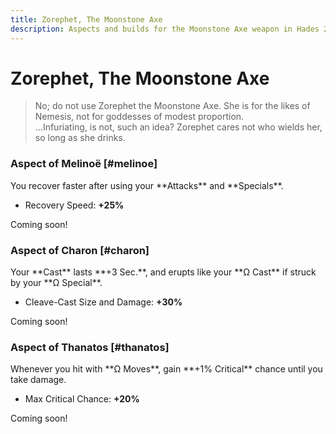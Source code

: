 ```yaml
---
title: Zorephet, The Moonstone Axe
description: Aspects and builds for the Moonstone Axe weapon in Hades 2.
---
```



# Zorephet, The Moonstone Axe

> No; do not use Zorephet the Moonstone Axe. She is for the likes of Nemesis, not for goddesses of modest proportion.\
> ...Infuriating, is not, such an idea? Zorephet cares not who wields her, so long as she drinks.

### <TextHighlight type="legendary">Aspect of Melinoë</TextHighlight> [#melinoe]

<Box>
You recover faster after using your **Attacks** and **Specials**.

- Recovery Speed: **+25%**

</Box>

Coming soon!

### <TextHighlight type="legendary">Aspect of Charon</TextHighlight> [#charon]

<Box>
Your **Cast** lasts **+3 Sec.**, and erupts like your **Ω Cast** if struck by your **Ω Special**.

- Cleave-Cast Size and Damage: **+30%**
</Box>

Coming soon!

### <TextHighlight type="legendary">Aspect of Thanatos</TextHighlight> [#thanatos]

<Box>
Whenever you hit with **Ω Moves**, gain **+1% Critical** chance until you take damage.

- Max Critical Chance: **+20%**

</Box>

Coming soon!
